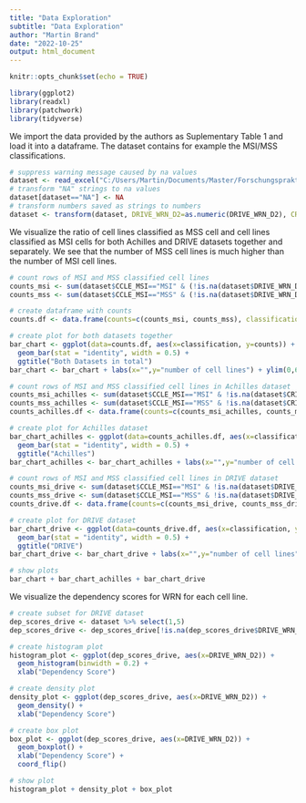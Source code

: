 ```yaml
---
title: "Data Exploration"
subtitle: "Data Exploration"
author: "Martin Brand"
date: "2022-10-25"
output: html_document
---
```


```r
knitr::opts_chunk$set(echo = TRUE)
```

```r
library(ggplot2)
library(readxl)
library(patchwork)
library(tidyverse)
```

We import the data provided by the authors as Suplementary Table 1 and load it into a dataframe. The dataset contains for example the MSI/MSS classifications.
```r
# suppress warning message caused by na values
dataset <- read_excel("C:/Users/Martin/Documents/Master/Forschungspraktikum/Chan/data/supplementary_table.xlsx")
# transform "NA" strings to na values
dataset[dataset=="NA"] <- NA 
# transform numbers saved as strings to numbers
dataset <- transform(dataset, DRIVE_WRN_D2=as.numeric(DRIVE_WRN_D2), CRISPR_WRN_CERES = as.numeric(CRISPR_WRN_CERES), avg_WRN_dep=as.numeric(avg_WRN_dep))
```

We visualize the ratio of cell lines classified as MSS cell and cell lines classified as MSI cells for both Achilles and DRIVE datasets together and separately. We see that the number of MSS cell lines is much higher than the number of MSI cell lines.
```r
# count rows of MSI and MSS classified cell lines
counts_msi <- sum(dataset$CCLE_MSI=="MSI" & (!is.na(dataset$DRIVE_WRN_D2) | !is.na(dataset$CRISPR_WRN_CERES)), na.rm = TRUE)
counts_mss <- sum(dataset$CCLE_MSI=="MSS" & (!is.na(dataset$DRIVE_WRN_D2) | !is.na(dataset$CRISPR_WRN_CERES)), na.rm = TRUE)

# create dataframe with counts
counts.df <- data.frame(counts=c(counts_msi, counts_mss), classification=c("MSI", "MSS"))

# create plot for both datasets together
bar_chart <- ggplot(data=counts.df, aes(x=classification, y=counts)) +
  geom_bar(stat = "identity", width = 0.5) +
  ggtitle("Both Datasets in total")
bar_chart <- bar_chart + labs(x="",y="number of cell lines") + ylim(0,600)

# count rows of MSI and MSS classified cell lines in Achilles dataset
counts_msi_achilles <- sum(dataset$CCLE_MSI=="MSI" & !is.na(dataset$CRISPR_WRN_CERES), na.rm = TRUE)
counts_mss_achilles <- sum(dataset$CCLE_MSI=="MSS" & !is.na(dataset$CRISPR_WRN_CERES), na.rm = TRUE)
counts_achilles.df <- data.frame(counts=c(counts_msi_achilles, counts_mss_achilles), classification=c("MSI", "MSS"))

# create plot for Achilles dataset
bar_chart_achilles <- ggplot(data=counts_achilles.df, aes(x=classification, y=counts)) +
  geom_bar(stat = "identity", width = 0.5) +
  ggtitle("Achilles")
bar_chart_achilles <- bar_chart_achilles + labs(x="",y="number of cell lines") + ylim(0,600)

# count rows of MSI and MSS classified cell lines in DRIVE dataset
counts_msi_drive <- sum(dataset$CCLE_MSI=="MSI" & !is.na(dataset$DRIVE_WRN_D2), na.rm = TRUE)
counts_mss_drive <- sum(dataset$CCLE_MSI=="MSS" & !is.na(dataset$DRIVE_WRN_D2), na.rm = TRUE)
counts_drive.df <- data.frame(counts=c(counts_msi_drive, counts_mss_drive), classification=c("MSI", "MSS"))

# create plot for DRIVE dataset
bar_chart_drive <- ggplot(data=counts_drive.df, aes(x=classification, y=counts)) +
  geom_bar(stat = "identity", width = 0.5) +
  ggtitle("DRIVE")
bar_chart_drive <- bar_chart_drive + labs(x="",y="number of cell lines") + ylim(0,600)

# show plots
bar_chart + bar_chart_achilles + bar_chart_drive
```

We visualize the dependency scores for WRN for each cell line.
```r
# create subset for DRIVE dataset
dep_scores_drive <- dataset %>% select(1,5)
dep_scores_drive <- dep_scores_drive[!is.na(dep_scores_drive$DRIVE_WRN_D2),]

# create histogram plot
histogram_plot <- ggplot(dep_scores_drive, aes(x=DRIVE_WRN_D2)) +
  geom_histogram(binwidth = 0.2) +
  xlab("Dependency Score")

# create density plot
density_plot <- ggplot(dep_scores_drive, aes(x=DRIVE_WRN_D2)) +
  geom_density() +
  xlab("Dependency Score")

# create box plot
box_plot <- ggplot(dep_scores_drive, aes(x=DRIVE_WRN_D2)) +
  geom_boxplot() +
  xlab("Dependency Score") +
  coord_flip()

# show plot
histogram_plot + density_plot + box_plot
```